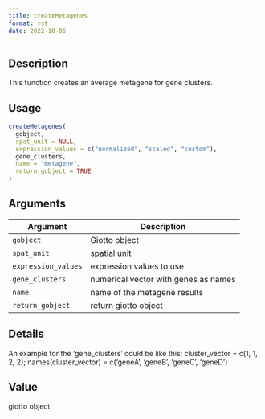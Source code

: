 ```yaml
--- 
title: createMetagenes 
format: rst 
date: 2022-10-06 
--- 
```


## Description

This function creates an average metagene for gene clusters.


## Usage

```r
createMetagenes(
  gobject,
  spat_unit = NULL,
  expression_values = c("normalized", "scaled", "custom"),
  gene_clusters,
  name = "metagene",
  return_gobject = TRUE
)
```


## Arguments

Argument      |Description
------------- |----------------
`gobject`     |     Giotto object
`spat_unit`     |     spatial unit
`expression_values`     |     expression values to use
`gene_clusters`     |     numerical vector with genes as names
`name`     |     name of the metagene results
`return_gobject`     |     return giotto object


## Details

An example for the 'gene_clusters' could be like this:
 cluster_vector = c(1, 1, 2, 2); names(cluster_vector) = c('geneA', 'geneB', 'geneC', 'geneD')


## Value

giotto object


